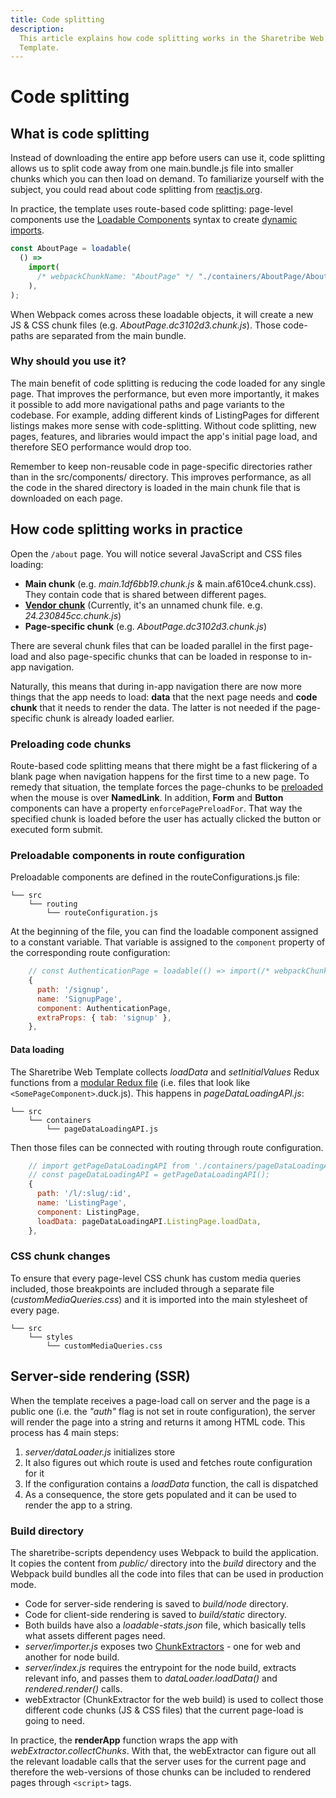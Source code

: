 ```yaml
---
title: Code splitting
description:
  This article explains how code splitting works in the Sharetribe Web
  Template.
---
```



# Code splitting

## What is code splitting

Instead of downloading the entire app before users can use it, code
splitting allows us to split code away from one main.bundle.js file into
smaller chunks which you can then load on demand. To familiarize
yourself with the subject, you could read about code splitting from
[reactjs.org](https://reactjs.org/docs/code-splitting.html).

In practice, the template uses route-based code splitting: page-level
components use the
[Loadable Components](https://loadable-components.com/) syntax to create
[dynamic imports](https://webpack.js.org/api/module-methods/#import-1).

```js
const AboutPage = loadable(
  () =>
    import(
      /* webpackChunkName: "AboutPage" */ "./containers/AboutPage/AboutPage"
    ),
);
```

When Webpack comes across these loadable objects, it will create a new
JS & CSS chunk files (e.g. _AboutPage.dc3102d3.chunk.js_). Those
code-paths are separated from the main bundle.

### Why should you use it?

The main benefit of code splitting is reducing the code loaded for any
single page. That improves the performance, but even more importantly,
it makes it possible to add more navigational paths and page variants to
the codebase. For example, adding different kinds of ListingPages for
different listings makes more sense with code-splitting. Without code
splitting, new pages, features, and libraries would impact the app's
initial page load, and therefore SEO performance would drop too.

<Callout>

Remember to keep non-reusable code in page-specific directories rather
than in the src/components/ directory. This improves performance, as all
the code in the shared directory is loaded in the main chunk file that
is downloaded on each page.

</Callout>

## How code splitting works in practice

Open the `/about` page. You will notice several JavaScript and CSS files
loading:

- **Main chunk** (e.g. _main.1df6bb19.chunk.js_ &
  main.af610ce4.chunk.css). They contain code that is shared between
  different pages.
- [**Vendor chunk**](https://twitter.com/wSokra/status/969633336732905474)
  (Currently, it's an unnamed chunk file. e.g. _24.230845cc.chunk.js_)
- **Page-specific chunk** (e.g. _AboutPage.dc3102d3.chunk.js_)

There are several chunk files that can be loaded parallel in the first
page-load and also page-specific chunks that can be loaded in response
to in-app navigation.

Naturally, this means that during in-app navigation there are now more
things that the app needs to load: **data** that the next page needs and
**code chunk** that it needs to render the data. The latter is not
needed if the page-specific chunk is already loaded earlier.

### Preloading code chunks

Route-based code splitting means that there might be a fast flickering
of a blank page when navigation happens for the first time to a new
page. To remedy that situation, the template forces the page-chunks to
be
[preloaded](https://loadable-components.com/docs/prefetching/#manually-preload-a-component)
when the mouse is over **NamedLink**. In addition, **Form** and
**Button** components can have a property `enforcePagePreloadFor`. That
way the specified chunk is loaded before the user has actually clicked
the button or executed form submit.

### Preloadable components in route configuration

Preloadable components are defined in the routeConfigurations.js file:

```shell
└── src
    └── routing
        └── routeConfiguration.js
```

At the beginning of the file, you can find the loadable component
assigned to a constant variable. That variable is assigned to the
`component` property of the corresponding route configuration:

```js
    // const AuthenticationPage = loadable(() => import(/* webpackChunkName: "AuthenticationPage" */ './containers/AuthenticationPage/AuthenticationPage'));
    {
      path: '/signup',
      name: 'SignupPage',
      component: AuthenticationPage,
      extraProps: { tab: 'signup' },
    },
```

#### Data loading

The Sharetribe Web Template collects _loadData_ and _setInitialValues_
Redux functions from a
[modular Redux file](https://github.com/erikras/ducks-modular-redux)
(i.e. files that look like `<SomePageComponent>`.duck.js). This happens
in _pageDataLoadingAPI.js_:

```shell
└── src
    └── containers
        └── pageDataLoadingAPI.js
```

Then those files can be connected with routing through route
configuration.

```js
    // import getPageDataLoadingAPI from './containers/pageDataLoadingAPI';
    // const pageDataLoadingAPI = getPageDataLoadingAPI();
    {
      path: '/l/:slug/:id',
      name: 'ListingPage',
      component: ListingPage,
      loadData: pageDataLoadingAPI.ListingPage.loadData,
    },
```

### CSS chunk changes

To ensure that every page-level CSS chunk has custom media queries
included, those breakpoints are included through a separate file
(_customMediaQueries.css_) and it is imported into the main stylesheet
of every page.

```shell
└── src
    └── styles
        └── customMediaQueries.css
```

## Server-side rendering (SSR)

When the template receives a page-load call on server and the page is a
public one (i.e. the _"auth"_ flag is not set in route configuration),
the server will render the page into a string and returns it among HTML
code. This process has 4 main steps:

1. _server/dataLoader.js_ initializes store
2. It also figures out which route is used and fetches route
   configuration for it
3. If the configuration contains a _loadData_ function, the call is
   dispatched
4. As a consequence, the store gets populated and it can be used to
   render the app to a string.

### Build directory

The sharetribe-scripts dependency uses Webpack to build the application.
It copies the content from _public/_ directory into the _build_
directory and the Webpack build bundles all the code into files that can
be used in production mode.

- Code for server-side rendering is saved to _build/node_ directory.
- Code for client-side rendering is saved to _build/static_ directory.
- Both builds have also a _loadable-stats.json_ file, which basically
  tells what assets different pages need.
- _server/importer.js_ exposes two
  [ChunkExtractors](https://loadable-components.com/docs/server-side-rendering/#collecting-chunks) -
  one for web and another for node build.
- _server/index.js_ requires the entrypoint for the node build, extracts
  relevant info, and passes them to _dataLoader.loadData()_ and
  _rendered.render()_ calls.
- webExtractor (ChunkExtractor for the web build) is used to collect
  those different code chunks (JS & CSS files) that the current
  page-load is going to need.

In practice, the **renderApp** function wraps the app with
_webExtractor.collectChunks_. With that, the webExtractor can figure out
all the relevant loadable calls that the server uses for the current
page and therefore the web-versions of those chunks can be included to
rendered pages through `<script>` tags.
